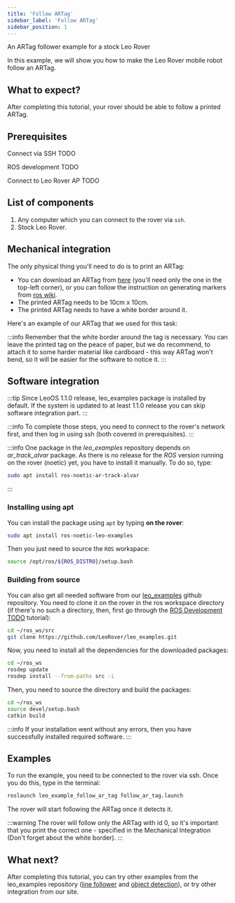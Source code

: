```yaml
---
title: 'Follow ARTag'
sidebar_label: 'Follow ARTag'
sidebar_position: 1
---
```



An ARTag follower example for a stock Leo Rover

In this example, we will show you how to make the Leo Rover mobile robot follow an ARTag.

## What to expect?

After completing this tutorial, your rover should be able to follow a printed ARTag.

<div className="video-container">
  <LiteYouTubeEmbed
    id="eHNY-6xmyz8"
    params="autoplay=0&autohide=1&showinfo=0&rel=0"
    poster="hqdefault"
    title="Leo Rover Unboxing and Getting Started"
    webp
  />
</div>

## Prerequisites

Connect via SSH TODO

ROS development TODO

Connect to Leo Rover AP TODO

## List of components

1. Any computer which you can connect to the rover via `ssh`.
2. Stock Leo Rover.

## Mechanical integration

The only physical thing you'll need to do is to print an ARTag:

- You can download an ARTag from [here](http://wiki.ros.org/ar_track_alvar?action=AttachFile&do=get&target=markers0to8.png)
  (you'll need only the one in the top-left corner), or you can follow the instruction on generating markers from
  [ros wiki](http://wiki.ros.org/ar_track_alvar#ar_track_alvar.2Fpost-fuerte.Generating_AR_tags).
- The printed ARTag needs to be 10cm x 10cm.
- The printed ARTag needs to have a white border around it.

Here's an example of our ARTag that we used for this task:

<ImageZoom
  src="/img/docs_images/leo-rover/integrations/follow-artag/follow-artag-1.webp"
  alt="leo rover alvar artag"
  width="1500"
  height="1410"
/>

:::info
Remember that the white border around the tag is necessary. You can leave the printed tag on the peace of paper,
but we do recommend, to attach it to some harder material like cardboard - this way ARTag won't bend, so it will be easier for the software to notice it.
:::

## Software integration

:::tip
Since LeoOS 1.1.0 release, leo_examples package is installed by default.
If the system is updated to at least 1.1.0 release you can skip software integration part.
:::

:::info
To complete those steps, you need to connect to the rover's network first, and then log in using ssh (both covered in prerequisites).
:::

:::info
One package in the _leo_examples_ repository depends on _ar_track_alvar_ package. As there is no release for the _ROS_ version running on the rover (noetic) yet,
you have to install it manually. To do so, type:

```bash
sudo apt install ros-noetic-ar-track-alvar
```

:::

### Installing using apt

You can install the package using `apt` by typing **on the rover**:

```bash
sudo apt install ros-noetic-leo-examples
```

Then you just need to source the `ROS` workspace:

```bash
source /opt/ros/${ROS_DISTRO}/setup.bash
```

### Building from source

You can also get all needed software from our [leo_examples](https://github.com/LeoRover/leo_examples) github repository.
You need to clone it on the rover in the ros workspace directory (if there's no such a directory,
then, first go through the [ROS Development TODO](https://www.leorover.tech/guides/ros-development) tutorial):

```bash
cd ~/ros_ws/src
git clone https://github.com/LeoRover/leo_examples.git
```

Now, you need to install all the dependencies for the downloaded packages:

```bash
cd ~/ros_ws
rosdep update
rosdep install --from-paths src -i
```

Then, you need to source the directory and build the packages:

```bash
cd ~/ros_ws
source devel/setup.bash
catkin build
```

:::info
If your installation went without any errors, then you have successfully installed required software.
:::

## Examples

To run the example, you need to be connected to the rover via ssh. Once you do this, type in the terminal:

```bash
roslaunch leo_example_follow_ar_tag follow_ar_tag.launch
```

The rover will start following the ARTag once it detects it.

:::warning
The rover will follow only the ARTag with id 0, so it's important that you print the correct one -
specified in the Mechanical Integration (Don't forget about the white border).
:::

## What next?

After completing this tutorial, you can try other examples from the leo_examples repository ([line follower](line-follower)
and [object detection](object-detection)), or try other integration from our site.
